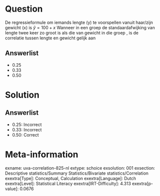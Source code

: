 Question
========

De regressieformule om iemands lengte (y) te voorspellen vanuit
haar/zijn gewicht (x) is $\hat{y}=100+x$ 
Wanneer in een groep de standaardafwijking van lengte twee keer zo groot
is als die van gewicht in die groep , is de correlatie tussen lengte en
gewicht gelijk aan

Answerlist
----------

* 0.25
* 0.33
* 0.50

Solution
========

Answerlist
----------

* 0.25: Incorrect
* 0.33: Incorrect
* 0.50: Correct

Meta-information
================
exname: uva-correlation-825-nl
extype: schoice
exsolution: 001
exsection: Descriptive statistics/Summary Statistics/Bivariate statistics/Correlation
exextra[Type]: Conceptual, Calculation
exextra[Language]: Dutch
exextra[Level]: Statistical Literacy
exextra[IRT-Difficulty]: 4.313
exextra[p-value]: 0.0676
